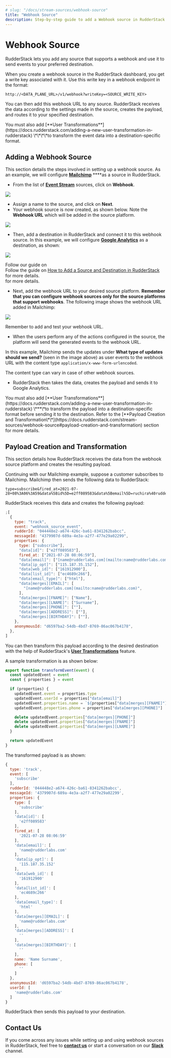 ```yaml
---
# slug: "/docs/stream-sources/webhook-source"
title: "Webhook Source"
description: Step-by-step guide to add a Webhook source in RudderStack.
---
```


# Webhook Source

RudderStack lets you add any source that supports a webhook and use it to send events to your preferred destination.

When you create a webhook source in the RudderStack dashboard, you get a write key associated with it. Use this write key in a webhook endpoint in the format:

`http://<DATA_PLANE_URL>/v1/webhook?writeKey=<SOURCE_WRITE_KEY>`

You can then add this webhook URL to any source. RudderStack receives the data according to the settings made in the source, creates the payload, and routes it to your specified destination.

<div class="infoBlock">
You must also add [**User Transformations**](https://docs.rudderstack.com/adding-a-new-user-transformation-in-rudderstack) \*\*\*\*to transform the event data into a destination-specific format.

</div>

## Adding a Webhook Source

This section details the steps involved in setting up a webhook source. As an example, we will configure [**Mailchimp**](https://mailchimp.com) \*\*\*\*as a source in RudderStack.

- From the list of [**Event Stream**](./) sources, click on **Webhook**.

![](../.gitbook/assets/webhook%20%281%29.png)

- Assign a name to the source, and click on **Next**.
- Your webhook source is now created, as shown below. Note the **Webhook URL** which will be added in the source platform.

![](https://user-images.githubusercontent.com/59817155/128315856-0d71db9a-fbc3-4f71-8692-f2a0faa4c5b3.png)

- Then, add a destination in RudderStack and connect it to this webhook source. In this example, we will configure [**Google Analytics**](https://docs.rudderstack.com/destinations/analytics/google-analytics-ga) as a destination, as shown:

![](https://user-images.githubusercontent.com/59817155/127983406-76fcf748-bd1b-4f18-9840-b19a71aaf601.png)

<div class="infoBlock">
Follow our guide on <div class="infoBlock">
Follow the guide on <a href="../../../connections/adding-source-and-destination-rudderstack">How to Add a Source and Destination in RudderStack</a> for more details.

</div> for more details.

</div>

- Next, add the webhook URL to your desired source platform. **Remember that you can configure webhook sources only for the source platforms that support webhooks**. The following image shows the webhook URL added in Mailchimp:

![](https://user-images.githubusercontent.com/59817155/127986131-3740dbfe-7d55-4328-abe1-63fb8ac70de2.png)

<div class="infoBlock">
Remember to add and test your webhook URL.

</div>

- When the users perform any of the actions configured in the source, the platform will send the generated events to the webhook URL.

In this example, Mailchimp sends the updates under **What type of updates should we send?** \(seen in the image above\) as user events to the webhook URL with the content type `application/x-www-form-urlencoded`.

<div class="infoBlock">
The content type can vary in case of other webhook sources.

</div>

- RudderStack then takes the data, creates the payload and sends it to Google Analytics.

<div class="infoBlock">
You must also add [**User Transformations**](https://docs.rudderstack.com/adding-a-new-user-transformation-in-rudderstack) \***\*to transform the payload into a destination-specific format before sending it to the destination. Refer to the [**Payload Creation and Transformation\*\*](https://docs.rudderstack.com/stream-sources/webhook-source#payload-creation-and-transformation) section for more details.

</div>

## Payload Creation and Transformation

This section details how RudderStack receives the data from the webhook source platform and creates the resulting payload.

Continuing with our Mailchimp example, suppose a customer subscribes to Mailchimp. Mailchimp then sends the following data to RudderStack:

```text
type=subscribe&fired_at=2021-07-28+08%3A06%3A59&data%5Bid%5D=e2ff089583&data%5Bemail%5D=ruchira%40rudderlabs.com&data%5Bemail_type%5D=html&data%5Bip_opt%5D=115.187.35.152&data%5Bweb_id%5D=161912900&data%5Bmerges%5D%5BEMAIL%5D=name%40rudderlabs.com&data%5Bmerges%5D%5BFNAME%5D=Name&data%5Bmerges%5D%5BLNAME%5D=Surname&data%5Bmerges%5D%5BADDRESS%5D=&data%5Bmerges%5D%5BPHONE%5D=&data%5Bmerges%5D%5BBIRTHDAY%5D=&data%5Blist_id%5D=ec4689c266
```

RudderStack receives this data and creates the following payload:

```javascript
;[
  {
    type: "track",
    event: "webhook_source_event",
    rudderId: "044448e2-a674-426c-ba61-8341262babcc",
    messageId: "4379907d-689a-4e3a-a2f7-477e29a02299",
    properties: {
      type: ["subscribe"],
      "data[id]": ["e2ff089583"],
      fired_at: ["2021-07-28 08:06:59"],
      "data[email]": ["[name@rudderlabs.com](mailto:name@rudderlabs.com)"],
      "data[ip_opt]": ["115.187.35.152"],
      "data[web_id]": ["161912900"],
      "data[list_id]": ["ec4689c266"],
      "data[email_type]": ["html"],
      "data[merges][EMAIL]": [
        "[name@rudderlabs.com](mailto:name@rudderlabs.com)",
      ],
      "data[merges][FNAME]": ["Name"],
      "data[merges][LNAME]": ["Surname"],
      "data[merges][PHONE]": [""],
      "data[merges][ADDRESS]": [""],
      "data[merges][BIRTHDAY]": [""],
    },
    anonymousId: "d6597ba2-54db-4bd7-8769-86ac067b4178",
  },
]
```

You can then transform this payload according to the desired destination with the help of RudderStack's [**User Transformations**](https://docs.rudderstack.com/adding-a-new-user-transformation-in-rudderstack) feature.

A sample transformation is as shown below:

```javascript
export function transformEvent(event) {
  const updatedEvent = event
  const { properties } = event

  if (properties) {
    updatedEvent.event = properties.type
    updatedEvent.userId = properties["data[email]"]
    updatedEvent.properties.name = `${properties["data[merges][FNAME]"]} ${properties["data[merges][LNAME]"]}`
    updatedEvent.properties.phone = properties["data[merges][PHONE]"]

    delete updatedEvent.properties["data[merges][PHONE]"]
    delete updatedEvent.properties["data[merges][FNAME]"]
    delete updatedEvent.properties["data[merges][LNAME]"]
  }

  return updatedEvent
}
```

The transformed payload is as shown:

```javascript
{
  type: 'track',
  event: [
    'subscribe'
  ],
  rudderId: '044448e2-a674-426c-ba61-8341262babcc',
  messageId: '4379907d-689a-4e3a-a2f7-477e29a02299',
  properties: {
    type: [
      'subscribe'
    ],
    'data[id]': [
      'e2ff089583'
    ],
    fired_at: [
      '2021-07-28 08:06:59'
    ],
    'data[email]': [
      'name@rudderlabs.com'
    ],
    'data[ip_opt]': [
      '115.187.35.152'
    ],
    'data[web_id]': [
      '161912900'
    ],
    'data[list_id]': [
      'ec4689c266'
    ],
    'data[email_type]': [
      'html'
    ],
    'data[merges][EMAIL]': [
      'name@rudderlabs.com'
    ],
    'data[merges][ADDRESS]': [
      ''
    ],
    'data[merges][BIRTHDAY]': [
      ''
    ],
    name: 'Name Surname',
    phone: [
      ''
    ]
  },
  anonymousId: 'd6597ba2-54db-4bd7-8769-86ac067b4178',
  userId: [
    'name@rudderlabs.com'
  ]
}
```

RudderStack then sends this payload to your destination.

## Contact Us

If you come across any issues while setting up and using webhook sources in RudderStack, feel free to [**contact us**](mailto:%20docs@rudderstack.com) or start a conversation on our [**Slack**](https://rudderstack.com/join-rudderstack-slack-community) channel.
